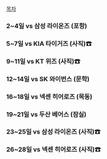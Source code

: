 [[목차]]
=== 2~4일 vs 삼성 라이온즈 (포항) ===
=== 5~7일 vs KIA 타이거즈 (사직)☎ ===
=== 9~11일 vs KT 위즈 (사직)☎ ===
=== 12~14일 vs SK 와이번스 (문학) ===
=== 16~18일 vs 넥센 히어로즈 (목동) ===
=== 19~21일 vs 두산 베어스 (잠실) ===
=== 23~25일 vs 삼성 라이온즈 (사직)☎ ===
=== 26~28일 vs 넥센 히어로즈 (사직)☎ ===

